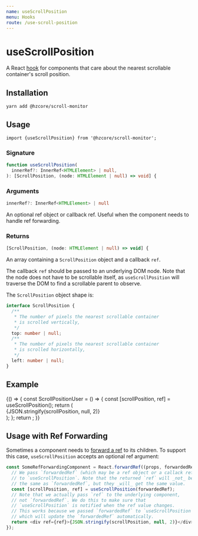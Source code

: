 ```yaml
---
name: useScrollPosition
menu: Hooks
route: /use-scroll-position
---
```



# useScrollPosition

A React [hook] for components that care about
the nearest scrollable container's scroll position.

## Installation

```shell
yarn add @hzcore/scroll-monitor
```

## Usage

```
import {useScrollPosition} from '@hzcore/scroll-monitor';
```

### Signature

```ts
function useScrollPosition(
  innerRef?: InnerRef<HTMLElement> | null,
): [ScrollPosition, (node: HTMLElement | null) => void] {
```

### Arguments

```ts
innerRef?: InnerRef<HTMLElement> | null
```

An optional ref object or callback ref.
Useful when the component needs to handle ref forwarding.

### Returns

```ts
[ScrollPosition, (node: HTMLElement | null) => void] {
```

An array containing a `ScrollPosition` object and a callback `ref`.

The callback `ref` should be passed to an underlying DOM node.
Note that the node does not have to be scrollable itself,
as `useScrollPosition` will traverse the DOM to find a scrollable parent
to observe.

The `ScrollPosition` object shape is:

```ts
interface ScrollPosition {
  /**
   * The number of pixels the nearest scrollable container
   * is scrolled vertically,
   */
  top: number | null;
  /**
   * The number of pixels the nearest scrollable container
   * is scrolled horizontally,
   */
  left: number | null;
}
```

## Example

<Playground>
  {() => {
    const ScrollPositionUser = () => {
      const [scrollPosition, ref] = useScrollPosition();
      return (
        <div
          ref={ref}
          style={{
            display: 'flex',
            justifyContent: 'center',
            alignItems: 'center',
            width: '100%',
            height: 250,
            fontSize: '2em',
          }}
        >
          {JSON.stringify(scrollPosition, null, 2)}
        </div>
      );
    };
    return <ScrollPositionUser />;
  }}
</Playground>

## Usage with Ref Forwarding

Sometimes a component needs to [forward a ref] to its children.
To support this case, `useScrollPosition` accepts an optional ref argument:

```js
const SomeRefForwardingComponent = React.forwardRef((props, forwardedRef) => {
  // We pass `forwardedRef` (which may be a ref object or a callack ref)
  // to `useScrollPosition`. Note that the returned `ref` will _not_ be
  // the same as `forwardedRef`, but they _will_ get the same value.
  const [scrollPosition, ref] = useScrollPosition(forwardedRef);
  // Note that we actually pass `ref` to the underlying component,
  // not `forwardedRef`. We do this to make sure that
  // `useScrollPosition` is notified when the ref value changes.
  // This works because we passed `forwardedRef` to `useScrollPosition`,
  // which will update the `forwardedRef` automatically.
  return <div ref={ref}>{JSON.stringify(scrollPosition, null, 2)}</div>;
});
```

[hook]: https://reactjs.org/docs/hooks-overview.html
[ref]: https://reactjs.org/docs/refs-and-the-dom.html
[useref]: https://reactjs.org/docs/hooks-reference.html#useref
[callback ref]: https://reactjs.org/docs/refs-and-the-dom.html#callback-refs
[ref object]: https://reactjs.org/docs/refs-and-the-dom.html#accessing-refs
[forward a ref]: https://reactjs.org/docs/forwarding-refs.html
